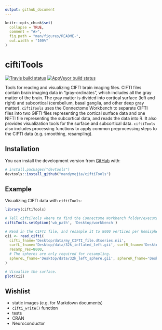 ```yaml
---
output: github_document
---
```


<!-- README.md is generated from README.Rmd. Please edit that file -->

```r
knitr::opts_chunk$set(
  collapse = TRUE,
  comment = "#>",
  fig.path = "man/figures/README-",
  out.width = "100%"
)
```

# ciftiTools

<!-- badges: start -->
[![Travis build status](https://travis-ci.com/mandymejia/ciftiTools.svg?branch=master)](https://travis-ci.com/mandymejia/ciftiTools)
[![AppVeyor build status](https://ci.appveyor.com/api/projects/status/github/mandymejia/ciftiTools?branch=master&svg=true)](https://ci.appveyor.com/project/mandymejia/ciftiTools)
<!-- badges: end -->

Tools for reading and visualizing CIFTI brain imaging files. CIFTI files contain brain imaging data in "gray-ordinates", which includes all the gray matter of the brain. The gray matter is divided into cortical surface (left and right) and subcortical (cerebellum, basal ganglia, and other deep gray matter). `ciftiTools` uses the Connectome Workbench to separate CIFTI files into two GIFTI files representing the cortical surface data and one NIFTI file representing the subcortical data, and reads the data into R. It also provides visualization tools for the surface and subcortical data. `ciftiTools` also includes processing functions to apply common preprocessing steps to the CIFTI data (e.g. smoothing, resampling).

## Installation

You can install the development version from [GitHub](https://github.com/) with:

``` r
# install.packages("devtools")
devtools::install_github("mandymejia/ciftiTools")
```

## Example

Visualizing CIFTI data with `ciftiTools`:

```r
library(ciftiTools)

# Tell ciftiTools where to find the Connectome Workbench folder/executable.
ciftiTools.setOption('wb_path', 'Desktop/workbench')

# Read in the CIFTI file, and resample it to 8000 vertices per hemisphere.
cii <- read_cifti(
  cifti_fname='Desktop/data/my_CIFTI_file.dtseries.nii', 
  surfL_fname='Desktop/data/32k_inflated_left.gii', surfR_fname='Desktop/data/32k_inflated_right.gii', 
  resamp_res=8000, 
  # The spheres are only required for resampling.
  sphereL_fname='Desktop/data/32k_left_sphere.gii', sphereR_fname='Desktop/data/32k_right_sphere.gii'
)

# Visualize the surface.
plot(cii)
```

## Wishlist

* static images (e.g. for Markdown documents)
* `cifti_write()` function
* tests
* CRAN
* Neuroconductor
